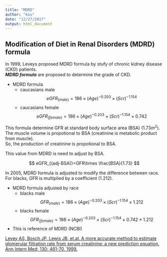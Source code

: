 ```yaml
---
title: "MDRD"
author: "kou"
date: "12/27/2017"
output: html_document
---
```


## Modification of Diet in Renal Disorders (MDRD) formula

 In 1999, Leveys proposed MDRD formula by stufy of chronic kidney disease (CKD) patients.  
***MDRD formula*** are proposed to determine the grade of CKD.

* MDRD formula  
    * caucasians male
$$
eGFR_{(male)}   = 186\times (Age)^{-0.203}\times (Scr)^{-1.154}
$$
    * caucasians female
$$
eGFR_{(female)} = 186\times (Age)^{-0.203}\times (Scr)^{-1.154}\times 0.742
$$

This formula determine GFR at standard body surface area (BSA) (1.73$m^{2}$).  
The muscle volume is propotional to BSA (creatinine is metabolic product from muscle).  
So, the production of creatinine is propotional to BSA.  

This value from MDRD is need to adjust by BSA.  

$$
eGFR_{(adj-BSA)}=GFR\times \frac{BSA}{1.73}
$$

 In 2005, MDRD formula is adjusted to modify the difference between race.  
For blacks, GFR is multiplied by a coefficient (1.212). 

* MDRD formula adjusted by race  
    * blacks male
$$
GFR_{(male)}   = 186\times (Age)^{-0.203}\times (Scr)^{-1.154}\times 1.212
$$
    * blacks female
$$
GFR_{(female)} = 186\times (Age)^{-0.203}\times (Scr)^{-1.154}\times 0.742\times 1.212
$$


* This is reference of MDRD (NCBI)

[Levey AS, Bosch JP, Lewis JB, et.al. A more accurate method to estimate glomerular filtration rate from serum creatinine: a new prediction equation. Ann Intern Med; 130: 461-70, 1999.](https://www.ncbi.nlm.nih.gov/pubmed/10075613)  
